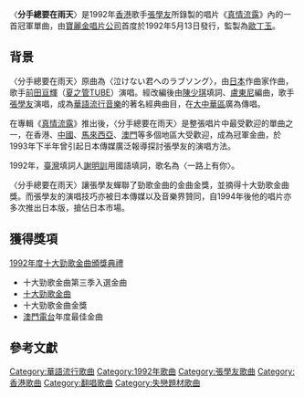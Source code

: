 {{Unreferenced |time=2011-07-01T15:23:44+00:00 }}
{{Infobox song
| name     = 分手總要在雨天
| cover    =
| alt      =
| type     = song
| artist   = [[张学友|张学友]]
| album    = [[真情流露_(张学友专辑)|真情流露]]
| released =
| format   =
| recorded =
| studio   =
| venue    =
| genre    = [[粤语流行音乐|粤语流行音乐]]
| length   =
| label    = [[寶麗金|寶麗金]]
| composer = {{link-ja|片山圭司}}
| lyricist = [[陳少琪|陳少琪]]
| arranger = [[盧東尼|盧東尼]]
| producer = [[欧丁玉|欧丁玉]]
}}

〈'''分手總要在雨天'''〉是1992年[[香港|香港]]歌手[[張學友|張學友]]所錄製的唱片《[[真情流露|真情流露]]》內的一首冠軍單曲，由[[寶麗金唱片公司|寶麗金唱片公司]]首度於1992年5月13日發行，監製為[[歐丁玉|歐丁玉]]。

==背景==
〈分手總要在雨天〉原曲為〈泣けない君へのラブソング〉，由[[日本|日本]]作曲家{{link-ja|片山圭司}}作曲，歌手[[前田亘輝|前田亘輝]]（[[夏之管|夏之管]]TUBE）演唱。經改編後由[[陳少琪|陳少琪]]填詞、[[盧東尼|盧東尼]]編曲，歌手[[張學友|張學友]]演唱，成為[[華語流行音樂|華語流行音樂]]的著名經典曲目，在[[大中華區|大中華區]]廣為傳唱。

在專輯《[[真情流露|真情流露]]》推出後，〈分手總要在雨天〉是整張唱片中最受歡迎的單曲之一，在香港、[[中國|中國]]、[[馬來西亞|馬來西亞]]、[[澳門|澳門]]等多個地區大受歡迎，成為冠軍金曲，於1993年下半年曾引起日本傳媒廣泛報導探討張學友的演唱方法。

1992年，[[臺灣|臺灣]]填詞人[[謝明訓|謝明訓]]用國語填詞，歌名為〈一路上有你〉。

〈分手總要在雨天〉讓張學友蟬聯了勁歌金曲的金曲金獎，並摘得十大勁歌金曲獎。而張學友的演唱技巧亦被日本傳媒以及音樂界贊同，自1994年後他的唱片亦多次推出日本版，搶佔日本市場。

==獲得獎項==
;[[1992年度十大勁歌金曲得獎名單|1992年度十大勁歌金曲頒獎典禮]]
* 十大勁歌金曲第三季入選金曲
* [[十大勁歌金曲頒獎典禮|十大勁歌金曲]]
* 十大勁歌金曲金獎
* [[澳門電台|澳門電台]]年度最佳金曲

==參考文獻==
{{reflist}}
{{張學友}}
{{十大勁歌金曲頒獎典禮勁歌金曲金獎}}
[[Category:華語流行歌曲|Category:華語流行歌曲]]
[[Category:1992年歌曲|Category:1992年歌曲]]
[[Category:張學友歌曲|Category:張學友歌曲]]
[[Category:香港歌曲|Category:香港歌曲]]
[[Category:翻唱歌曲|Category:翻唱歌曲]]
[[Category:失戀題材歌曲|Category:失戀題材歌曲]]
